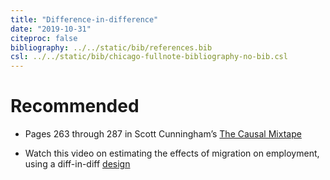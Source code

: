 ```yaml
---
title: "Difference-in-difference"
date: "2019-10-31"
citeproc: false
bibliography: ../../static/bib/references.bib
csl: ../../static/bib/chicago-fullnote-bibliography-no-bib.csl
---
```


# Recommended

- <i class="fas fa-book"></i> Pages 263 through 287 in Scott Cunningham's [The Causal Mixtape](http://scunning.com/cunningham_mixtape.pdf)

- <i class="fa fa-external-link-square-alt" aria-hidden="true"></i> Watch this video on estimating the effects of migration on employment, using a diff-in-diff [design](https://www.youtube.com/watch?v=xniasePiSd8)